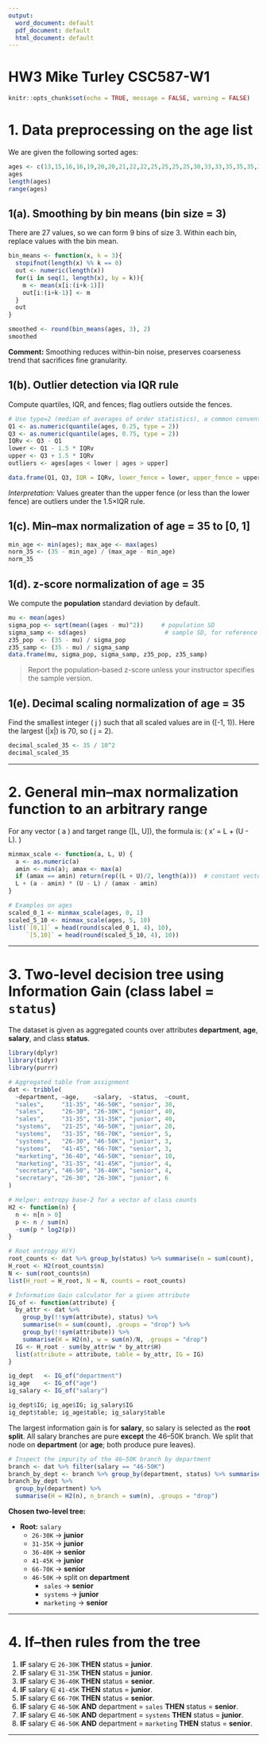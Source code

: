 ```yaml
---
output:
  word_document: default
  pdf_document: default
  html_document: default
---
```

# HW3 Mike Turley CSC587-W1

```r
knitr::opts_chunk$set(echo = TRUE, message = FALSE, warning = FALSE)
```

# 1. Data preprocessing on the age list

We are given the following sorted ages:

```r
ages <- c(13,15,16,16,19,20,20,21,22,22,25,25,25,25,30,33,33,35,35,35,35,36,40,45,46,52,70)
ages
length(ages)
range(ages)
```

## 1(a). Smoothing by bin means (bin size = 3)

There are 27 values, so we can form 9 bins of size 3. Within each bin, replace values with the bin mean.

```r
bin_means <- function(x, k = 3){
  stopifnot(length(x) %% k == 0)
  out <- numeric(length(x))
  for(i in seq(1, length(x), by = k)){
    m <- mean(x[i:(i+k-1)])
    out[i:(i+k-1)] <- m
  }
  out
}

smoothed <- round(bin_means(ages, 3), 2)
smoothed
```

**Comment:** Smoothing reduces within-bin noise, preserves coarseness trend that sacrifices fine granularity.

## 1(b). Outlier detection via IQR rule

Compute quartiles, IQR, and fences; flag outliers outside the fences.

```r
# Use type=2 (median of averages of order statistics), a common convention in textbooks
Q1 <- as.numeric(quantile(ages, 0.25, type = 2))
Q3 <- as.numeric(quantile(ages, 0.75, type = 2))
IQRv <- Q3 - Q1
lower <- Q1 - 1.5 * IQRv
upper <- Q3 + 1.5 * IQRv
outliers <- ages[ages < lower | ages > upper]

data.frame(Q1, Q3, IQR = IQRv, lower_fence = lower, upper_fence = upper, outliers = I(toString(outliers)))
```

*Interpretation:* Values greater than the upper fence (or less than the lower fence) are outliers under the 1.5×IQR rule.

## 1(c). Min–max normalization of age = 35 to [0, 1]

```r
min_age <- min(ages); max_age <- max(ages)
norm_35 <- (35 - min_age) / (max_age - min_age)
norm_35
```

## 1(d). z-score normalization of age = 35

We compute the **population** standard deviation by default.

```r
mu <- mean(ages)
sigma_pop <- sqrt(mean((ages - mu)^2))     # population SD
sigma_samp <- sd(ages)                      # sample SD, for reference
z35_pop  <- (35 - mu) / sigma_pop
z35_samp <- (35 - mu) / sigma_samp
data.frame(mu, sigma_pop, sigma_samp, z35_pop, z35_samp)
```

> Report the population-based z-score unless your instructor specifies the sample version.

## 1(e). Decimal scaling normalization of age = 35

Find the smallest integer \( j \) such that all scaled values are in \([-1, 1)\). Here the largest \(|x|\) is 70, so \( j = 2\).

```r
decimal_scaled_35 <- 35 / 10^2
decimal_scaled_35
```

---

# 2. General min–max normalization function to an arbitrary range

For any vector \( a \) and target range \([L, U]\), the formula is:
\(
x' = L + \frac{(x - \min a)}{\max a - \min a} (U - L).
\)

```r
minmax_scale <- function(a, L, U) {
  a <- as.numeric(a)
  amin <- min(a); amax <- max(a)
  if (amax == amin) return(rep((L + U)/2, length(a)))  # constant vector edge case
  L + (a - amin) * (U - L) / (amax - amin)
}

# Examples on ages
scaled_0_1 <- minmax_scale(ages, 0, 1)
scaled_5_10 <- minmax_scale(ages, 5, 10)
list(`[0,1]` = head(round(scaled_0_1, 4), 10),
     `[5,10]` = head(round(scaled_5_10, 4), 10))
```

---

# 3. Two-level decision tree using **Information Gain** (class label = `status`)

The dataset is given as aggregated counts over attributes **department**, **age**, **salary**, and class **status**.

```r
library(dplyr)
library(tidyr)
library(purrr)

# Aggregated table from assignment
dat <- tribble(
  ~department, ~age,    ~salary,  ~status,  ~count,
  "sales",     "31-35", "46-50K", "senior", 30,
  "sales",     "26-30", "26-30K", "junior", 40,
  "sales",     "31-35", "31-35K", "junior", 40,
  "systems",   "21-25", "46-50K", "junior", 20,
  "systems",   "31-35", "66-70K", "senior", 5,
  "systems",   "26-30", "46-50K", "junior", 3,
  "systems",   "41-45", "66-70K", "senior", 3,
  "marketing", "36-40", "46-50K", "senior", 10,
  "marketing", "31-35", "41-45K", "junior", 4,
  "secretary", "46-50", "36-40K", "senior", 4,
  "secretary", "26-30", "26-30K", "junior", 6
)

# Helper: entropy base-2 for a vector of class counts
H2 <- function(n) {
  n <- n[n > 0]
  p <- n / sum(n)
  -sum(p * log2(p))
}

# Root entropy H(Y)
root_counts <- dat %>% group_by(status) %>% summarise(n = sum(count), .groups = "drop")
H_root <- H2(root_counts$n)
N <- sum(root_counts$n)
list(H_root = H_root, N = N, counts = root_counts)

# Information Gain calculator for a given attribute
IG_of <- function(attribute) {
  by_attr <- dat %>%
    group_by(!!sym(attribute), status) %>%
    summarise(n = sum(count), .groups = "drop") %>%
    group_by(!!sym(attribute)) %>%
    summarise(H = H2(n), w = sum(n)/N, .groups = "drop")
  IG <- H_root - sum(by_attr$w * by_attr$H)
  list(attribute = attribute, table = by_attr, IG = IG)
}

ig_dept   <- IG_of("department")
ig_age    <- IG_of("age")
ig_salary <- IG_of("salary")

ig_dept$IG; ig_age$IG; ig_salary$IG
ig_dept$table; ig_age$table; ig_salary$table
```

The largest information gain is for **salary**, so salary is selected as the **root split**. All salary branches are pure **except** the 46–50K branch. We split that node on **department** (or **age**; both produce pure leaves).

```r
# Inspect the impurity of the 46–50K branch by department
branch <- dat %>% filter(salary == "46-50K")
branch_by_dept <- branch %>% group_by(department, status) %>% summarise(n = sum(count), .groups = "drop")
branch_by_dept %>%
  group_by(department) %>%
  summarise(H = H2(n), n_branch = sum(n), .groups = "drop")
```

**Chosen two-level tree:**

- **Root:** `salary`
  - `26-30K` → **junior**
  - `31-35K` → **junior**
  - `36-40K` → **senior**
  - `41-45K` → **junior**
  - `66-70K` → **senior**
  - `46-50K` → split on **department**
    - `sales` → **senior**
    - `systems` → **junior**
    - `marketing` → **senior**

---

# 4. If–then rules from the tree

1. **IF** salary ∈ `26-30K` **THEN** status = **junior**.  
2. **IF** salary ∈ `31-35K` **THEN** status = **junior**.  
3. **IF** salary ∈ `36-40K` **THEN** status = **senior**.  
4. **IF** salary ∈ `41-45K` **THEN** status = **junior**.  
5. **IF** salary ∈ `66-70K` **THEN** status = **senior**.  
6. **IF** salary ∈ `46-50K` **AND** department = `sales` **THEN** status = **senior**.  
7. **IF** salary ∈ `46-50K` **AND** department = `systems` **THEN** status = **junior**.  
8. **IF** salary ∈ `46-50K` **AND** department = `marketing` **THEN** status = **senior**.


---
